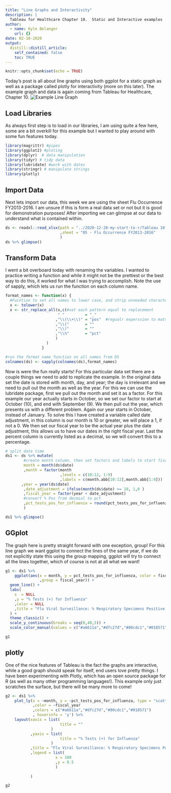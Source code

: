 ```yaml
---
title: "Line Graphs and Interactivity"
description: |
  Tableau for Healthcare Chapter 10.  Static and Interactive examples
author:
  - name: Kyle Belanger
    url: {}
date: 02-10-2020
output:
  distill::distill_article:
    self_contained: false
    toc: TRUE
---
```



```r
knitr::opts_chunk$set(echo = TRUE)
```


  Today's post is all about line graphs using both ggplot for a static graph as well as a package called plotly for interactivity (more on this later). The example graph and data is again coming from Tableau for Healthcare, Chapter 10.  ![Example Line Graph](flu_surveillance.png)

## Load Libraries

As always first step is to load in our libraries, I am using quite a few here, some are a bit overkill for this example but I wanted to play around with some fun features today.

```r
library(magrittr) #pipes
library(ggplot2) #ploting 
library(dplyr)  # data manipulation
library(tidyr) # tidy data
library(lubridate) #work with dates
library(stringr) # manipulate strings
library(plotly)
```

## Import Data

Next lets import our data, this week we are using the sheet Flu Occurrence FY2013-2016.  I am unsure if this is form a real data set or not but it is good for demonstration purposes!  After importing we can glimpse at our data to understand what is contained within.

```r

ds <- readxl::read_xlsx(path = "../2020-12-28-my-start-to-r/Tableau 10 Training Practice Data.xlsx"
                        ,sheet = "05 - Flu Occurrence FY2013-2016"
                        )
ds %>% glimpse()
```

## Transform Data

I went a bit overboard today with renaming the variables.  I wanted to practice writing a function and while it might not be the prettiest or the best way to do this, it worked for what I was trying to accomplish. Note the use of sapply, which lets us run the function on each column name.

```r


format_names <- function(x) {
  #Fucntion to set all names to lower case, and strip unneeded characters
  x <- tolower(x)
  x <- str_replace_all(x,c(#set each pattern equal to replacement
                       " "         = "_"
                      ,"\\(\\+\\)" = "pos"  #regualr experssion to match (+)
                      ,"\\("       = ""
                      ,"\\)"       = ""
                      ,"\\%"       = "pct"
                      )
                  ) 
                }

#run the format name function on all names from DS
colnames(ds) <- sapply(colnames(ds),format_names)    
```

Now is were the fun really starts!  For this particular data set there are a couple things we need to add to replicate the example.  In the original data set the date is stored with month, day, and year; the day is irrelevant and we need to pull out the month as well as the year.  For this we can use the lubridate package, first we pull out the month and set it as a factor.  For this example our year actually starts in October, so we set our factor to start at October (10), and end with September (9).  We then pull out the year, which presents us with a different problem.  Again our year starts in October, instead of January. To solve this I have created a variable called date adjustment, in this column is our month is 10 or greater, we will place a 1, if not a 0.  We then set our fiscal year to be the actual year plus the date adjustment, this allows us to have our dates in the right fiscal year.  Last the percent column is currently listed as a decimal, so we will convert this to a percentage.


``` r
# split date time
ds1 <- ds %>% mutate(
        #create month column, then set factors and labels to start fiscal year in Oct
        month = month(ds$date)
        ,month = factor(month
                        ,levels = c(10:12, 1:9)
                        ,labels = c(month.abb[10:12],month.abb[1:9]))
       ,year = year(ds$date)
        ,date_adjustment = ifelse(month(ds$date) >= 10, 1,0 )
        ,fiscal_year = factor(year + date_adjustment)
        #convert % Pos from decmial to pct
        ,pct_tests_pos_for_influenza = round(pct_tests_pos_for_influenza * 100, digits = 0)
        )

ds1 %>% glimpse()

```

## GGplot

The graph here is pretty straight forward with one exception, group!  For this line graph we want ggplot to connect the lines of the same year, if we do not explicitly state this using the group mapping, ggplot will try to connect all the lines together, which of course is not at all what we want!

```r
                                  

g1 <- ds1 %>% 
    ggplot(aes(x = month, y = pct_tests_pos_for_influenza, color = fiscal_year
               ,group = fiscal_year)) +
  geom_line() +
  labs(
    x  = NULL
    ,y = "% Tests (+) for Influenza"
    ,color = NULL
    ,title = "Flu Viral Surveillance: % Respiratory Specimens Positive for Influenza \nOctober - September \nFor Flu Seasons 2013 - 2016"
  ) +
  theme_classic() +
  scale_y_continuous(breaks = seq(0,40,5)) +
  scale_color_manual(values = c("#a6611a","#dfc27d","#80cdc1","#018571"))

g1
```

## plotly

One of the nice features of Tableau is the fact the graphs are interactive, while a good graph should speak for itself, end users love pretty things.  I have been experimenting with Plotly, which has an open source package for R (as well as many other programming languages!).  This example only just scratches the surface, but there will be many more to come!

```r



g2 <- ds1 %>% 
    plot_ly(x = ~month, y = ~pct_tests_pos_for_influenza, type = "scatter", mode = "lines" 
            ,color = ~fiscal_year
            ,colors = c("#a6611a","#dfc27d","#80cdc1","#018571")
            , hoverinfo = 'y') %>% 
    layout(xaxis = list(
                        title = ""
                    )
           ,yaxis = list(
                        title = "% Tests (+) for Influenza"
                    )
           ,title = "Flu Viral Surveillance: % Respiratory Specimens Positive for Influenza"
           ,legend = list(
                      x = 100
                      ,y = 0.5
                      )   
           
           )

g2
```


